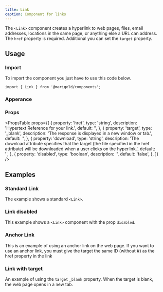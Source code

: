 ```yaml
---
title: Link
caption: Component for links
---
```


The `<Link>` component creates a hyperlink to web pages, files, email addresses, locations in the same page, or anything else a URL can address.
The `href` property is required. Additional you can set the `target` property.

## Usage

### Import

To import the component you just have to use this code below.

```tsx
import { Link } from '@marigold/components';
```

### Apperance

<AppearanceTable component={title} />

### Props

<PropsTable
  props={[
    {
      property: 'href',
      type: 'string',
      description: 'Hypertext Reference for your link.',
      default: '',
    },
    {
      property: 'target',
      type: '_blank',
      description: 'The response is displayed in a new window or tab.',
      default: '',
    },
    {
      property: 'download',
      type: 'string',
      description:
        'The download attribute specifies that the target (the file specified in the href attribute) will be downloaded when a user clicks on the hyperlink.',
      default: '',
    },
    {
      property: 'disabled',
      type: 'boolean',
      description: '',
      default: 'false',
    },
  ]}
/>

## Examples

### Standard Link

The example shows a standard `<Link>`.

<ComponentDemo file="./link-standard.demo.tsx" />

### Link disabled

This example shows a `<Link>` component with the prop `disabled`.

<ComponentDemo file="./link-disabled.demo.tsx" />

### Anchor Link

This is an example of using an anchor link on the web page. If you want to use an anchor link, you must give the target the same ID (without #) as the href property in the link

<ComponentDemo file="./link-anchor.demo.tsx" />

### Link with target

An example of using the `target` `_blank` property. When the target is blank, the web page opens in a new tab.

<ComponentDemo file="./link-target.demo.tsx" />
